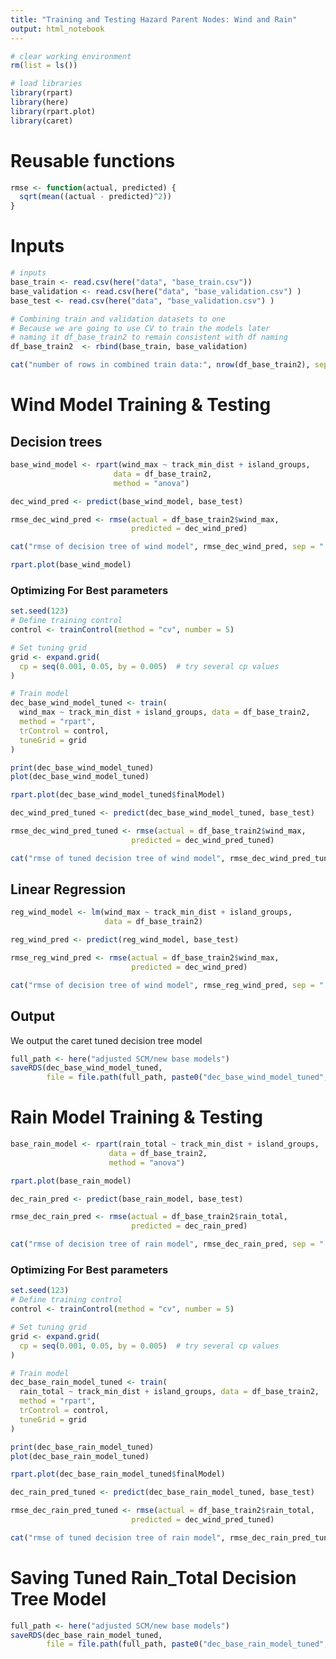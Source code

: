 ```yaml
---
title: "Training and Testing Hazard Parent Nodes: Wind and Rain"
output: html_notebook
---
```


```r
# clear working environment
rm(list = ls())

# load libraries
library(rpart)
library(here)
library(rpart.plot)
library(caret)
```

# Reusable functions
```r
rmse <- function(actual, predicted) {
  sqrt(mean((actual - predicted)^2))
}
```


# Inputs
```r
# inputs
base_train <- read.csv(here("data", "base_train.csv"))
base_validation <- read.csv(here("data", "base_validation.csv") )
base_test <- read.csv(here("data", "base_validation.csv") )
```

```r
# Combining train and validation datasets to one
# Because we are going to use CV to train the models later
# naming it df_base_train2 to remain consistent with df naming
df_base_train2  <- rbind(base_train, base_validation)

cat("number of rows in combined train data:", nrow(df_base_train2), sep = " ")
```



# Wind Model Training & Testing
## Decision trees
```r
base_wind_model <- rpart(wind_max ~ track_min_dist + island_groups,
                       data = df_base_train2,
                       method = "anova")
```

```r
dec_wind_pred <- predict(base_wind_model, base_test)

rmse_dec_wind_pred <- rmse(actual = df_base_train2$wind_max, 
                           predicted = dec_wind_pred)

cat("rmse of decision tree of wind model", rmse_dec_wind_pred, sep = " ")
```


```r
rpart.plot(base_wind_model)
```

### Optimizing For Best parameters
```r
set.seed(123)
# Define training control
control <- trainControl(method = "cv", number = 5)

# Set tuning grid
grid <- expand.grid(
  cp = seq(0.001, 0.05, by = 0.005)  # try several cp values
)

# Train model
dec_base_wind_model_tuned <- train(
  wind_max ~ track_min_dist + island_groups, data = df_base_train2,
  method = "rpart",
  trControl = control,
  tuneGrid = grid
)

print(dec_base_wind_model_tuned)
plot(dec_base_wind_model_tuned)
```

```r
rpart.plot(dec_base_wind_model_tuned$finalModel)
```


```r
dec_wind_pred_tuned <- predict(dec_base_wind_model_tuned, base_test)

rmse_dec_wind_pred_tuned <- rmse(actual = df_base_train2$wind_max, 
                           predicted = dec_wind_pred_tuned)

cat("rmse of tuned decision tree of wind model", rmse_dec_wind_pred_tuned, sep = " ")
```

## Linear Regression
```r
reg_wind_model <- lm(wind_max ~ track_min_dist + island_groups,
                     data = df_base_train2)

reg_wind_pred <- predict(reg_wind_model, base_test)

rmse_reg_wind_pred <- rmse(actual = df_base_train2$wind_max, 
                           predicted = dec_wind_pred)

cat("rmse of decision tree of wind model", rmse_reg_wind_pred, sep = " ")
```

## Output
We output the caret tuned decision tree model
```r
full_path <- here("adjusted SCM/new base models")
saveRDS(dec_base_wind_model_tuned, 
        file = file.path(full_path, paste0("dec_base_wind_model_tuned", ".rds")))
```


# Rain Model Training & Testing
```r
base_rain_model <- rpart(rain_total ~ track_min_dist + island_groups,
                      data = df_base_train2,
                      method = "anova")
```

```r
rpart.plot(base_rain_model)
```

```r
dec_rain_pred <- predict(base_rain_model, base_test)

rmse_dec_rain_pred <- rmse(actual = df_base_train2$rain_total, 
                           predicted = dec_rain_pred)

cat("rmse of decision tree of rain model", rmse_dec_rain_pred, sep = " ")
```

### Optimizing For Best parameters
```r
set.seed(123)
# Define training control
control <- trainControl(method = "cv", number = 5)

# Set tuning grid
grid <- expand.grid(
  cp = seq(0.001, 0.05, by = 0.005)  # try several cp values
)

# Train model
dec_base_rain_model_tuned <- train(
  rain_total ~ track_min_dist + island_groups, data = df_base_train2,
  method = "rpart",
  trControl = control,
  tuneGrid = grid
)

print(dec_base_rain_model_tuned)
plot(dec_base_rain_model_tuned)
```

```r
rpart.plot(dec_base_rain_model_tuned$finalModel)
```

```r
dec_rain_pred_tuned <- predict(dec_base_rain_model_tuned, base_test)

rmse_dec_rain_pred_tuned <- rmse(actual = df_base_train2$rain_total, 
                           predicted = dec_wind_pred_tuned)

cat("rmse of tuned decision tree of rain model", rmse_dec_rain_pred_tuned, sep = " ")
```

# Saving Tuned Rain_Total Decision Tree Model
```r
full_path <- here("adjusted SCM/new base models")
saveRDS(dec_base_rain_model_tuned, 
        file = file.path(full_path, paste0("dec_base_rain_model_tuned", ".rds")))
```

